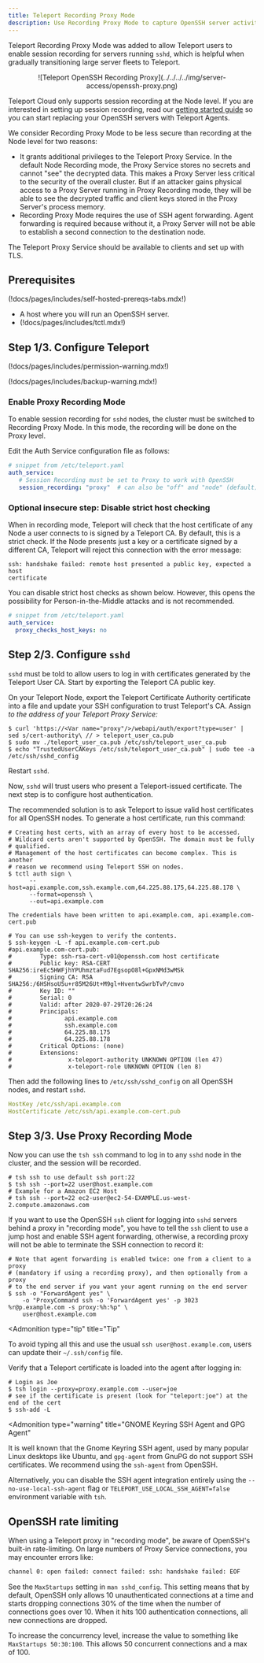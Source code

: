 ```yaml
---
title: Teleport Recording Proxy Mode
description: Use Recording Proxy Mode to capture OpenSSH server activity
---
```


Teleport Recording Proxy Mode was added to allow Teleport users
to enable session recording for servers running `sshd`, which is helpful
when gradually transitioning large server fleets to Teleport.

<Figure
  align="center"
  bordered
  caption="Teleport OpenSSH Recording Proxy"
>
  ![Teleport OpenSSH Recording Proxy](../../../../img/server-access/openssh-proxy.png)
</Figure>

<Notice type="warning">

Teleport Cloud only supports session recording at the Node level. If you are
interested in setting up session recording, read our
[getting started guide](../getting-started.mdx) so you can start
replacing your OpenSSH servers with Teleport Agents.

</Notice>

We consider Recording Proxy Mode to be less secure than recording at the Node
level for two reasons:

- It grants additional privileges to the Teleport Proxy Service. In the default Node Recording mode, the Proxy Service stores no secrets and cannot "see" the decrypted data. This makes a Proxy Server less critical to the security of the overall cluster. But if an attacker gains physical access to a Proxy Server running in Proxy Recording mode, they will be able to see the decrypted traffic and client keys stored in the Proxy Server's process memory.
- Recording Proxy Mode requires the use of SSH agent forwarding. Agent forwarding is required because without it, a Proxy Server will not be able to establish a second connection to the destination node.

The Teleport Proxy Service should be available to clients and set up with TLS.

## Prerequisites

(!docs/pages/includes/self-hosted-prereqs-tabs.mdx!)

- A host where you will run an OpenSSH server.
- (!docs/pages/includes/tctl.mdx!)

## Step 1/3. Configure Teleport

(!docs/pages/includes/permission-warning.mdx!)

(!docs/pages/includes/backup-warning.mdx!)

### Enable Proxy Recording Mode

To enable session recording for `sshd` nodes, the cluster must be switched to
Recording Proxy Mode. In this mode, the recording will be done on the Proxy level.

Edit the Auth Service configuration file as follows:

```yaml
# snippet from /etc/teleport.yaml
auth_service:
   # Session Recording must be set to Proxy to work with OpenSSH
   session_recording: "proxy"  # can also be "off" and "node" (default)
```

### Optional insecure step: Disable strict host checking

When in recording mode, Teleport will check that the host certificate of any
Node a user connects to is signed by a Teleport CA. By default, this is a strict
check. If the Node presents just a key or a certificate signed by a different
CA, Teleport will reject this connection with the error message:

```text
ssh: handshake failed: remote host presented a public key, expected a host
certificate
```

You can disable strict host checks as shown below. However, this opens the
possibility for Person-in-the-Middle attacks and is not recommended.

```yaml
# snippet from /etc/teleport.yaml
auth_service:
  proxy_checks_host_keys: no
```

## Step 2/3. Configure `sshd`

`sshd` must be told to allow users to log in with certificates generated
by the Teleport User CA. Start by exporting the Teleport CA public key.

On your Teleport Node, export the Teleport Certificate Authority certificate
into a file and update your SSH configuration to trust Teleport's CA. Assign <Var name="proxy" /> to the address of your Teleport Proxy Service:

```code
$ curl 'https://<Var name="proxy"/>/webapi/auth/export?type=user' | sed s/cert-authority\ // > teleport_user_ca.pub
$ sudo mv ./teleport_user_ca.pub /etc/ssh/teleport_user_ca.pub
$ echo "TrustedUserCAKeys /etc/ssh/teleport_user_ca.pub" | sudo tee -a /etc/ssh/sshd_config
```

Restart `sshd`.

Now, `sshd` will trust users who present a Teleport-issued certificate.
The next step is to configure host authentication.

The recommended solution is to ask Teleport to issue valid host certificates for
all OpenSSH nodes. To generate a host certificate, run this command:

```code
# Creating host certs, with an array of every host to be accessed.
# Wildcard certs aren't supported by OpenSSH. The domain must be fully 
# qualified.
# Management of the host certificates can become complex. This is another
# reason we recommend using Teleport SSH on nodes.
$ tctl auth sign \
      --host=api.example.com,ssh.example.com,64.225.88.175,64.225.88.178 \
      --format=openssh \
      --out=api.example.com

The credentials have been written to api.example.com, api.example.com-cert.pub

# You can use ssh-keygen to verify the contents.
$ ssh-keygen -L -f api.example.com-cert.pub
#api.example.com-cert.pub:
#        Type: ssh-rsa-cert-v01@openssh.com host certificate
#        Public key: RSA-CERT SHA256:ireEc5HWFjhYPUhmztaFud7EgsopO8l+GpxNMd3wMSk
#        Signing CA: RSA SHA256:/6HSHsoU5u+r85M26Ut+M9gl+HventwSwrbTvP/cmvo
#        Key ID: ""
#        Serial: 0
#        Valid: after 2020-07-29T20:26:24
#        Principals:
#               api.example.com
#               ssh.example.com
#               64.225.88.175
#               64.225.88.178
#        Critical Options: (none)
#        Extensions:
#                x-teleport-authority UNKNOWN OPTION (len 47)
#                x-teleport-role UNKNOWN OPTION (len 8)
```

Then add the following lines to `/etc/ssh/sshd_config` on all OpenSSH nodes, and
restart `sshd`.

```yaml
HostKey /etc/ssh/api.example.com
HostCertificate /etc/ssh/api.example.com-cert.pub
```

## Step 3/3. Use Proxy Recording Mode

Now you can use the `tsh ssh` command to log in to any `sshd` node in the
cluster, and the session will be recorded.

```code
# tsh ssh to use default ssh port:22
$ tsh ssh --port=22 user@host.example.com
# Example for a Amazon EC2 Host
# tsh ssh --port=22 ec2-user@ec2-54-EXAMPLE.us-west-2.compute.amazonaws.com
```

If you want to use the OpenSSH `ssh` client for logging into `sshd` servers behind a proxy
in "recording mode", you have to tell the `ssh` client to use a jump host and
enable SSH agent forwarding, otherwise, a recording proxy will not be able to
terminate the SSH connection to record it:

```code
# Note that agent forwarding is enabled twice: one from a client to a proxy
# (mandatory if using a recording proxy), and then optionally from a proxy
# to the end server if you want your agent running on the end server
$ ssh -o "ForwardAgent yes" \
    -o "ProxyCommand ssh -o 'ForwardAgent yes' -p 3023 %r@p.example.com -s proxy:%h:%p" \
    user@host.example.com
```

<Admonition
  type="tip"
  title="Tip"
>
  To avoid typing all this and use the usual `ssh user@host.example.com`, users can update their `~/.ssh/config` file.
</Admonition>

Verify that a Teleport certificate is loaded into the agent after
logging in:

```code
# Login as Joe
$ tsh login --proxy=proxy.example.com --user=joe
# see if the certificate is present (look for "teleport:joe") at the end of the cert
$ ssh-add -L
```

<Admonition
  type="warning"
  title="GNOME Keyring SSH Agent and GPG Agent"
>
  It is well known that the Gnome Keyring SSH agent, used by many popular Linux desktops like Ubuntu, and `gpg-agent` from GnuPG do not support SSH
  certificates. We recommend using the `ssh-agent` from OpenSSH.
  
  Alternatively, you can disable the SSH agent integration entirely using the
  `--no-use-local-ssh-agent` flag or `TELEPORT_USE_LOCAL_SSH_AGENT=false`
  environment variable with `tsh`.
</Admonition>

## OpenSSH rate limiting

When using a Teleport proxy in "recording mode", be aware of OpenSSH's built-in
rate-limiting. On large numbers of Proxy Service connections, you may encounter errors
like:

```txt
channel 0: open failed: connect failed: ssh: handshake failed: EOF
```

See the `MaxStartups` setting in `man sshd_config`. This setting means that by
default, OpenSSH only allows 10 unauthenticated connections at a time and starts
dropping connections 30% of the time when the number of connections goes over 10.
When it hits 100 authentication connections, all new connections are
dropped.

To increase the concurrency level, increase the value to something like
`MaxStartups 50:30:100`. This allows 50 concurrent connections and a max of 100.

